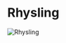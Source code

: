

# Rhysling

<Image src="https://cdn.sanity.io/images/1as7cn02/production/ba5c5dc49805185660d823a972d5f4506cdf373f-769x486.png?w=976&h=350&fit=crop&crop=center&auto=format" alt="Rhysling" width={976} height={350}  />

<ProjectDetails
  region="Reach"
  house="House Rhysling"
  type="Castle"
  status="In Progress"
  warp="/warp rhysling"
  projectLead="Kulmen"
  dateStarted="March 13, 2016"
  dateCompleted="Invalid Date"
/>

